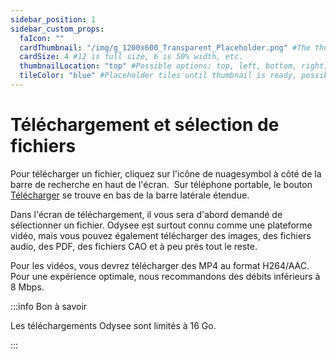 ---
sidebar_position: 1
sidebar_custom_props:
  faIcon: ""
  cardThumbnail: "/img/g_1200x600_Transparent_Placeholder.png" #The thumbnail on the category card.
  cardSize: 4 #12 is full size, 6 is 50% width, etc.
  thumbnailLocation: "top" #Possible options: top, left, bottom, right, none
  tileColor: "blue" #Placeholder tiles until thumbnail is ready, possible options: blue, cream, darkpurple, lightpurple, mauve, orange, pink, none
---

# Téléchargement et sélection de fichiers


<Tabs>
  <TabItem value="web" label="Web" default>
    Pour télécharger un fichier, cliquez sur l'icône de nuagesymbol <OdyseeButtonRound url="https://odysee.com/$/upload"><OdyseeIcon type='uploadCloud'/></OdyseeButtonRound> à côté de la barre de recherche en haut de l'écran.    
	<Image
      img="/img/fr/Nuage.png" />
  </TabItem>
  <TabItem value="mobile" label="Mobile">
    Sur téléphone portable, le bouton <a href="https://odysee.com/$/upload"><OdyseeIcon type='uploadCloud'/> Télécharger</a> se trouve en bas de la barre latérale étendue.
      <Image img="/img/fr/Mtéléchargements.png" />
  </TabItem>
</Tabs>

Dans l'écran de téléchargement, il vous sera d'abord demandé de sélectionner un fichier. Odysee est surtout connu comme une plateforme vidéo, mais vous pouvez également télécharger des images, des fichiers audio, des PDF, des fichiers CAO et à peu près tout le reste.

Pour les vidéos, vous devrez télécharger des MP4 au format H264/AAC. Pour une expérience optimale, nous recommandons des débits inférieurs à 8 Mbps.

:::info Bon à savoir

Les téléchargements Odysee sont limités à 16 Go.

:::
